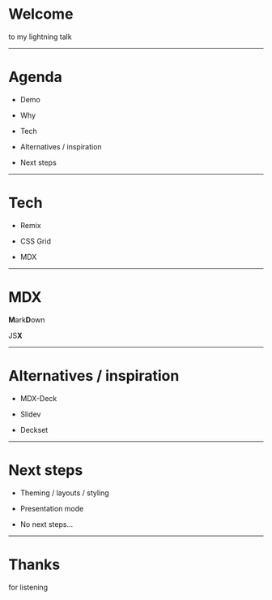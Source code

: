 # Welcome

to my lightning talk

---


<Left>

# Agenda

- Demo

- Why

- Tech

- Alternatives / inspiration

- Next steps

</Left>

---


<Left>

# Tech

- Remix

- CSS Grid

- MDX

</Left>

---


# MDX

**M**ark**D**own

JS**X**

<Counter />

---


<Left>

# Alternatives / inspiration

- MDX-Deck

- Slidev

- Deckset

</Left>

---


<Left>

# Next steps

- Theming / layouts / styling

- Presentation mode

- No next steps...

</Left>

---


# Thanks

<Confetti />

for listening
